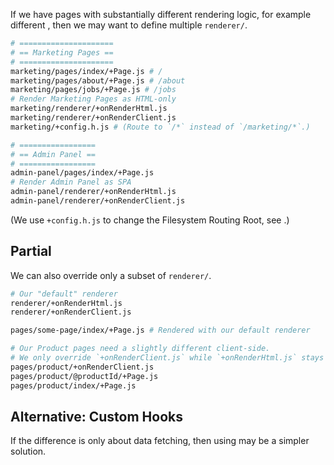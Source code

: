 
If we have pages with substantially different rendering logic,
for example different <Link text="Render Modes" href="/render-modes" />,
then we may want to define multiple `renderer/`.

```bash
# =====================
# == Marketing Pages ==
# =====================
marketing/pages/index/+Page.js # /
marketing/pages/about/+Page.js # /about
marketing/pages/jobs/+Page.js # /jobs
# Render Marketing Pages as HTML-only
marketing/renderer/+onRenderHtml.js
marketing/renderer/+onRenderClient.js
marketing/+config.h.js # (Route to `/*` instead of `/marketing/*`.)

# =================
# == Admin Panel ==
# =================
admin-panel/pages/index/+Page.js
# Render Admin Panel as SPA
admin-panel/renderer/+onRenderHtml.js
admin-panel/renderer/+onRenderClient.js
```

(We use `+config.h.js` to change the Filesystem Routing Root, see <Link href="/filesystemRoutingRoot" />.)

## Partial

We can also override only a subset of `renderer/`.

```bash
# Our "default" renderer
renderer/+onRenderHtml.js
renderer/+onRenderClient.js

pages/some-page/index/+Page.js # Rendered with our default renderer

# Our Product pages need a slightly different client-side.
# We only override `+onRenderClient.js` while `+onRenderHtml.js` stays the same.
pages/product/+onRenderClient.js
pages/product/@productId/+Page.js
pages/product/index/+Page.js
```

## Alternative: Custom Hooks

If the difference is only about data fetching, then using <Link text="Custom Hooks/Exports" href="/data-fetching#custom-exports" /> may be a simpler solution.
